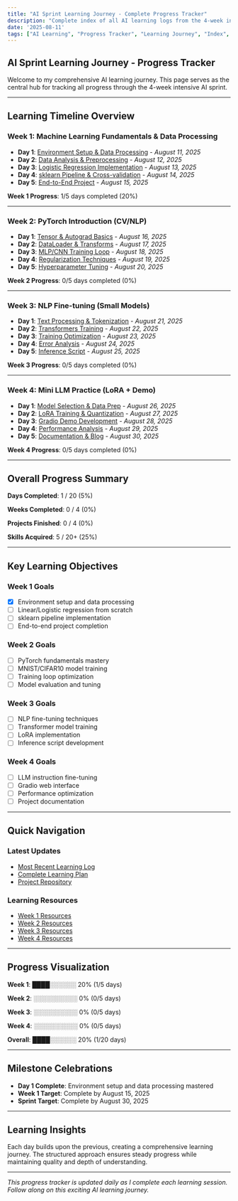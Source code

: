 ```yaml
---
title: "AI Sprint Learning Journey - Complete Progress Tracker"
description: "Complete index of all AI learning logs from the 4-week intensive AI sprint, tracking daily progress and achievements."
date: '2025-08-11'
tags: ["AI Learning", "Progress Tracker", "Learning Journey", "Index", "AI Sprint"]
---
```


## AI Sprint Learning Journey - Progress Tracker

Welcome to my comprehensive AI learning journey. This page serves as the central hub for tracking all progress through the 4-week intensive AI sprint.

---

## Learning Timeline Overview

### Week 1: Machine Learning Fundamentals & Data Processing
- **Day 1**: [Environment Setup & Data Processing](/blogs/ai-sprint-week1-day1) - *August 11, 2025*
- **Day 2**: [Data Analysis & Preprocessing](/blogs/ai-sprint-week1-day2) - *August 12, 2025*
- **Day 3**: [Logistic Regression Implementation](/blogs/ai-sprint-week1-day3) - *August 13, 2025*
- **Day 4**: [sklearn Pipeline & Cross-validation](/blogs/ai-sprint-week1-day4) - *August 14, 2025*
- **Day 5**: [End-to-End Project](/blogs/ai-sprint-week1-day5) - *August 15, 2025*

**Week 1 Progress**: 1/5 days completed (20%)

---

### Week 2: PyTorch Introduction (CV/NLP)
- **Day 1**: [Tensor & Autograd Basics](/blogs/ai-sprint-week2-day1) - *August 16, 2025*
- **Day 2**: [DataLoader & Transforms](/blogs/ai-sprint-week2-day2) - *August 17, 2025*
- **Day 3**: [MLP/CNN Training Loop](/blogs/ai-sprint-week2-day3) - *August 18, 2025*
- **Day 4**: [Regularization Techniques](/blogs/ai-sprint-week2-day4) - *August 19, 2025*
- **Day 5**: [Hyperparameter Tuning](/blogs/ai-sprint-week2-day5) - *August 20, 2025*

**Week 2 Progress**: 0/5 days completed (0%)

---

### Week 3: NLP Fine-tuning (Small Models)
- **Day 1**: [Text Processing & Tokenization](/blogs/ai-sprint-week3-day1) - *August 21, 2025*
- **Day 2**: [Transformers Training](/blogs/ai-sprint-week3-day2) - *August 22, 2025*
- **Day 3**: [Training Optimization](/blogs/ai-sprint-week3-day3) - *August 23, 2025*
- **Day 4**: [Error Analysis](/blogs/ai-sprint-week3-day4) - *August 24, 2025*
- **Day 5**: [Inference Script](/blogs/ai-sprint-week3-day5) - *August 25, 2025*

**Week 3 Progress**: 0/5 days completed (0%)

---

### Week 4: Mini LLM Practice (LoRA + Demo)
- **Day 1**: [Model Selection & Data Prep](/blogs/ai-sprint-week4-day1) - *August 26, 2025*
- **Day 2**: [LoRA Training & Quantization](/blogs/ai-sprint-week4-day2) - *August 27, 2025*
- **Day 3**: [Gradio Demo Development](/blogs/ai-sprint-week4-day3) - *August 28, 2025*
- **Day 4**: [Performance Analysis](/blogs/ai-sprint-week4-day4) - *August 29, 2025*
- **Day 5**: [Documentation & Blog](/blogs/ai-sprint-week4-day5) - *August 30, 2025*

**Week 4 Progress**: 0/5 days completed (0%)

---

## Overall Progress Summary

**Days Completed**: 1 / 20 (5%)

**Weeks Completed**: 0 / 4 (0%)

**Projects Finished**: 0 / 4 (0%)

**Skills Acquired**: 5 / 20+ (25%)

---

## Key Learning Objectives

### Week 1 Goals
- [x] Environment setup and data processing
- [ ] Linear/Logistic regression from scratch
- [ ] sklearn pipeline implementation
- [ ] End-to-end project completion

### Week 2 Goals
- [ ] PyTorch fundamentals mastery
- [ ] MNIST/CIFAR10 model training
- [ ] Training loop optimization
- [ ] Model evaluation and tuning

### Week 3 Goals
- [ ] NLP fine-tuning techniques
- [ ] Transformer model training
- [ ] LoRA implementation
- [ ] Inference script development

### Week 4 Goals
- [ ] LLM instruction fine-tuning
- [ ] Gradio web interface
- [ ] Performance optimization
- [ ] Project documentation

---

## Quick Navigation

### Latest Updates
- [Most Recent Learning Log](/blogs/ai-sprint-week1-day1)
- [Complete Learning Plan](/blogs/ai-sprint-plan)
- [Project Repository](https://github.com/uoftWANGTIANMING/ai-sprint)

### Learning Resources
- [Week 1 Resources](/blogs/ai-sprint-week1-resources)
- [Week 2 Resources](/blogs/ai-sprint-week2-resources)
- [Week 3 Resources](/blogs/ai-sprint-week3-resources)
- [Week 4 Resources](/blogs/ai-sprint-week4-resources)

---

## Progress Visualization

**Week 1**: ████░░░░░░ 20% (1/5 days)

**Week 2**: ░░░░░░░░░░ 0% (0/5 days)

**Week 3**: ░░░░░░░░░░ 0% (0/5 days)

**Week 4**: ░░░░░░░░░░ 0% (0/5 days)

**Overall**: ████░░░░░░ 20% (1/20 days)

---

## Milestone Celebrations

- **Day 1 Complete**: Environment setup and data processing mastered
- **Week 1 Target**: Complete by August 15, 2025
- **Sprint Target**: Complete by August 30, 2025

---

## Learning Insights

Each day builds upon the previous, creating a comprehensive learning journey. The structured approach ensures steady progress while maintaining quality and depth of understanding.

---

*This progress tracker is updated daily as I complete each learning session. Follow along on this exciting AI learning journey.*
